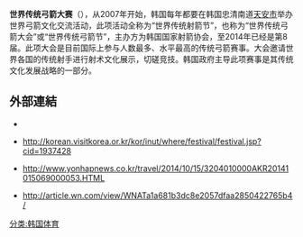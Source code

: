 {{expand|time=2014-11-14T15:40:16+00:00}}
{{primarysources|time=2014-11-14T15:40:16+00:00}}
'''世界传统弓箭大赛'''（{{lang-ko|예천세계활축제}}），从2007年开始，韩国每年都要在韩国忠清南道[[天安市|天安市]]举办世界弓箭文化交流活动，此项活动全称为“世界传统射箭节”，也称为“世界传统弓箭大会”或“世界传统弓箭节”，主办方为韩国国家射箭协会，至2014年已经是第8届。此项大会是目前国际上参与人数最多、水平最高的传统弓箭赛事。大会邀请世界各国的传统射手进行射术文化展示，切磋竞技。韩国政府主导此项赛事是其传统文化发展战略的一部分。

== 外部連結 ==
*{{ko}}{{Official site|http://www.ywaf.kr/}}
*{{ko}} http://korean.visitkorea.or.kr/kor/inut/where/festival/festival.jsp?cid=1937428 {{Wayback|url=http://korean.visitkorea.or.kr/kor/inut/where/festival/festival.jsp?cid=1937428 |date=20141103082950 }}
*{{ko}} http://www.yonhapnews.co.kr/travel/2014/10/15/3204010000AKR20141015069000053.HTML
*{{ko}} http://article.wn.com/view/WNATa1a681b3dc8e2057dfaa2850422765b4/ {{Wayback|url=http://article.wn.com/view/WNATa1a681b3dc8e2057dfaa2850422765b4/ |date=20150222095543 }}

[[分类:韩国体育|分类:韩国体育]]